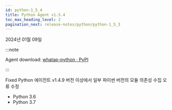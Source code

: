 ```yaml
---
id: python-1_5_4
title: Python Agent v1.5.4
toc_max_heading_level: 2
pagination_next: release-notes/python/python-1_5_3
---
```


2024년 01월 09일

:::note

Agent download: [whatap-python · PyPI](https://pypi.org/project/whatap-python/1.5.4/)

:::

<Status>Fixed</Status> Python 에이전트 v1.4.9 버전 이상에서 일부 파이썬 버전의 모듈 의존성 수집 오류 수정

- Python 3.6
- Python 3.7
